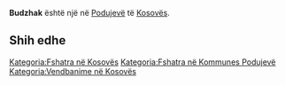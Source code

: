 {{Fshat në 
 | Emri                = Budzhak
 | EmriAlt                = 
 | NAME_SHORT_FORM=      
 | NAME_GENERIC=      
 | NAME_SORT_NAME_RO=      BUDZHAK
 | FULL_NAME_RO = Budzhak
 | FULL_NAME_ND_RO=Budzhak
 | SORT_NAME_RG=BUDZHAK
 | FULL_NAME_RG=Budzhak
 | FULL_NAME_ND_RG=Budzhak
 | SRP_NAME_SHORT_FORM=      
 | SRP_NAME_GENERIC=      
 | SRP_NAME_SORT_NAME_RO=      
 | SRP_FULL_NAME_RO = 
 | SRP_FULL_NAME_ND_RO=
 | SRP_SORT_NAME_RG=
 | SRP_FULL_NAME_RG=
 | SRP_FULL_NAME_ND_RG=
 | Emri (Rasa dhanore) = 
 | Figura              = 
 | Shteti              = Kosovo
 | Komuna              = Podujevë
 | Kodi postar         = 
 | Sipërfaqja          = 

 | Popullsia           = 

 | Regj. i popullsisë  = 
 | Dend. e popullsisë  = 
 | Faqja zyrtare       = 
 <!--- Koordinatat ----> 
 | Gjerësia            = 42.9629
 | Gjatësia            = 21.197182
 | Lartësia            = 
}}
'''Budzhak''' është një [[]] në [[Podujevë]] të [[Kosovës]].

<!-- == Gjeografia == -->
<!-- == Historia == -->
<!-- == Demografia == -->
== Shih edhe ==
{{Komuna Podujevë}}
{{Kosovo-Administrata-Cung}}

[[Kategoria:Fshatra në Kosovës]]
[[Kategoria:Fshatra në Kommunes Podujevë]]
[[Kategoria:Vendbanime në Kosovës]]